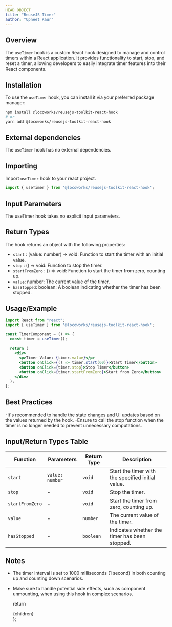 ```yaml
---
HEAD OBJECT
title: "ReuseJS Timer"
author: "Upneet Kaur"
---
```


## Overview
The `useTimer` hook is a custom React hook designed to manage and control timers within a React application. It provides functionality to start, stop, and reset a timer, allowing developers to easily integrate timer features into their React components.

## Installation
To use the `useTimer` hook, you can install it via your preferred package manager:

```bash
npm install @locoworks/reusejs-toolkit-react-hook
# or
yarn add @locoworks/reusejs-toolkit-react-hook
```

## External dependencies
The `useTimer` hook has no external dependencies.

## Importing

Import `useTimer` hook to your react project.

```jsx
import { useTimer } from '@locoworks/reusejs-toolkit-react-hook';
```

## Input Parameters
The useTimer hook takes no explicit input parameters.

## Return Types

The hook returns an object with the following properties:
- `start` : (value: number) => void: Function to start the timer with an initial value.
- `stop` : () => void: Function to stop the timer.
- `startFromZero` : () => void: Function to start the timer from zero, counting up.
- `value`: number: The current value of the timer.
- `hasStopped`: boolean: A boolean indicating whether the timer has been stopped.

## Usage/Example

```jsx
import React from "react";
import { useTimer } from '@locoworks/reusejs-toolkit-react-hook';

const TimerComponent = () => {
  const timer = useTimer();

  return (
    <div>
      <p>Timer Value: {timer.value}</p>
      <button onClick={() => timer.start(60)}>Start Timer</button>
      <button onClick={timer.stop}>Stop Timer</button>
      <button onClick={timer.startFromZero}>Start from Zero</button>
    </div>
  );
};

```

## Best Practices
-It's recommended to handle the state changes and UI updates based on the values returned by the hook.
-Ensure to call the stop function when the timer is no longer needed to prevent unnecessary computations.

## Input/Return Types Table

| Function         | Parameters       | Return Type | Description                                     |
| ---------------- | ----------------- | ----------- | ----------------------------------------------- |
| `start`          | `value: number`  | `void`      | Start the timer with the specified initial value. |
| `stop`           | -                 | `void`      | Stop the timer.                                 |
| `startFromZero`  | -                 | `void`      | Start the timer from zero, counting up.         |
| `value`          | -                 | `number`    | The current value of the timer.                  |
| `hasStopped`     | -                 | `boolean`   | Indicates whether the timer has been stopped.   |

## Notes
- The timer interval is set to 1000 milliseconds (1 second) in both counting up and counting down scenarios.
- Make sure to handle potential side effects, such as component unmounting, when using this hook in complex scenarios.

  return <div className="prose max-w-full mx-4 pb-10" >{children}</div>
};
